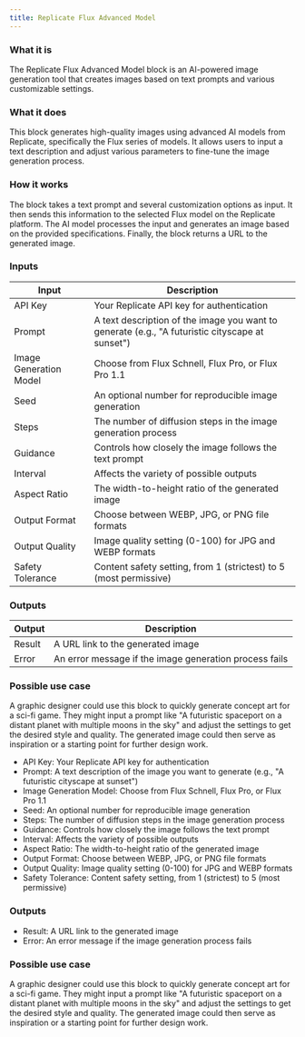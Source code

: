 ```yaml
---
title: Replicate Flux Advanced Model
---
```


### What it is
The Replicate Flux Advanced Model block is an AI-powered image generation tool that creates images based on text prompts and various customizable settings.

### What it does
This block generates high-quality images using advanced AI models from Replicate, specifically the Flux series of models. It allows users to input a text description and adjust various parameters to fine-tune the image generation process.

### How it works
The block takes a text prompt and several customization options as input. It then sends this information to the selected Flux model on the Replicate platform. The AI model processes the input and generates an image based on the provided specifications. Finally, the block returns a URL to the generated image.

### Inputs
| Input | Description |
|-------|-------------|
| API Key | Your Replicate API key for authentication |
| Prompt | A text description of the image you want to generate (e.g., "A futuristic cityscape at sunset") |
| Image Generation Model | Choose from Flux Schnell, Flux Pro, or Flux Pro 1.1 |
| Seed | An optional number for reproducible image generation |
| Steps | The number of diffusion steps in the image generation process |
| Guidance | Controls how closely the image follows the text prompt |
| Interval | Affects the variety of possible outputs |
| Aspect Ratio | The width-to-height ratio of the generated image |
| Output Format | Choose between WEBP, JPG, or PNG file formats |
| Output Quality | Image quality setting (0-100) for JPG and WEBP formats |
| Safety Tolerance | Content safety setting, from 1 (strictest) to 5 (most permissive) |

### Outputs
| Output | Description |
|--------|-------------|
| Result | A URL link to the generated image |
| Error | An error message if the image generation process fails |

### Possible use case
A graphic designer could use this block to quickly generate concept art for a sci-fi game. They might input a prompt like "A futuristic spaceport on a distant planet with multiple moons in the sky" and adjust the settings to get the desired style and quality. The generated image could then serve as inspiration or a starting point for further design work.
- API Key: Your Replicate API key for authentication
- Prompt: A text description of the image you want to generate (e.g., "A futuristic cityscape at sunset")
- Image Generation Model: Choose from Flux Schnell, Flux Pro, or Flux Pro 1.1
- Seed: An optional number for reproducible image generation
- Steps: The number of diffusion steps in the image generation process
- Guidance: Controls how closely the image follows the text prompt
- Interval: Affects the variety of possible outputs
- Aspect Ratio: The width-to-height ratio of the generated image
- Output Format: Choose between WEBP, JPG, or PNG file formats
- Output Quality: Image quality setting (0-100) for JPG and WEBP formats
- Safety Tolerance: Content safety setting, from 1 (strictest) to 5 (most permissive)

### Outputs
- Result: A URL link to the generated image
- Error: An error message if the image generation process fails

### Possible use case
A graphic designer could use this block to quickly generate concept art for a sci-fi game. They might input a prompt like "A futuristic spaceport on a distant planet with multiple moons in the sky" and adjust the settings to get the desired style and quality. The generated image could then serve as inspiration or a starting point for further design work.
